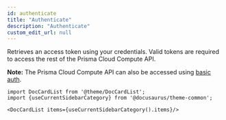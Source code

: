 ```yaml
---
id: authenticate
title: "Authenticate"
description: "Authenticate"
custom_edit_url: null
---
```




Retrieves an access token using your credentials.
Valid tokens are required to access the rest of the Prisma Cloud Compute API.

**Note:** The Prisma Cloud Compute API can also be accessed using [basic auth](https://docs.twistlock.com/docs/latest/api/access_api.html).




```mdx-code-block
import DocCardList from '@theme/DocCardList';
import {useCurrentSidebarCategory} from '@docusaurus/theme-common';

<DocCardList items={useCurrentSidebarCategory().items}/>
```
      